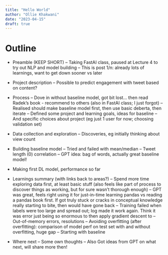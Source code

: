 ```yaml
---
title: "Hello World"
author: "Ollie Khakwani"
date: "2023-04-15"
draft: true
---
```


# Outline

- Preamble (KEEP SHORT)
-- Taking FastAI class, paused at Lecture 4 to try out NLP and model building
-- This is post 1/n: already lots of learnings, want to get down sooner vs later

- Project description
-- Possible to predict engagement with tweet based on content?

- Process
-- Dove in without baseline model, got bit lost... then read Radek's book - recommend to others (also in FastAI class; I just forgot)
-- Realised should make baseline model first, then use basic deberta, then iterate
-- Defined some project and learning goals, ideas for baseline
-- And specific choices about project (eg just 1 user for now; choosing validation set)

- Data collection and exploration
-- Discoveries, eg initially thinking about view count

- Building baseline model
-- Tried and failed with mean/median
-- Tweet length (0) correlation
-- GPT idea: bag of words, actually great baseline model!

- Making first DL model, performance so far

- Learnings summary (with links back to areas?)
-- Spend more time exploring data first, at least basic stuff (also feels like part of process to discover things as working, but for sure wasn't thorough enough)
-- GPT was great, feels right using it for just-in-time learning pandas vs reading a pandas book first. If got truly stuck or cracks in conceptual knowledge really starting to bite, then would have gone back
-- Training failed when labels were too large and spread out; log made it work again. Think it was error just being so enormous to then apply gradient descent to
-- Out-of-memory errors, resolutions
-- Avoiding overfitting (after overfitting): comparison of model perf on test set with and without overfitting, huge gap
-- Starting with baseline

- Where next
-- Some own thoughts
-- Also Got ideas from GPT on what next, will share more then!